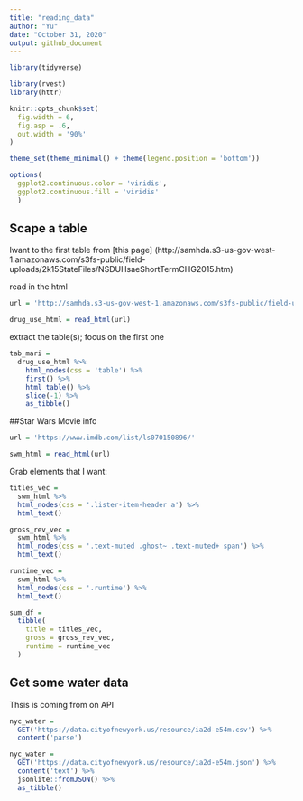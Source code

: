 ```yaml
---
title: "reading_data"
author: "Yu"
date: "October 31, 2020"
output: github_document
---
```


```r
library(tidyverse)

library(rvest)
library(httr)

knitr::opts_chunk$set(
  fig.width = 6,
  fig.asp = .6,
  out.width = '90%'
)

theme_set(theme_minimal() + theme(legend.position = 'bottom'))

options(
  ggplot2.continuous.color = 'viridis',
  ggplot2.continuous.fill = 'viridis'
  )
```

## Scape a table


Iwant to the first table from [this page]
(http://samhda.s3-us-gov-west-1.amazonaws.com/s3fs-public/field-uploads/2k15StateFiles/NSDUHsaeShortTermCHG2015.htm)


read in the html
```r
url = 'http://samhda.s3-us-gov-west-1.amazonaws.com/s3fs-public/field-uploads/2k15StateFiles/NSDUHsaeShortTermCHG2015.htm'

drug_use_html = read_html(url)
```

extract the table(s); focus on the first one

```r
tab_mari = 
  drug_use_html %>% 
    html_nodes(css = 'table') %>% 
    first() %>% 
    html_table() %>% 
    slice(-1) %>% 
    as_tibble()
```

##Star Wars Movie info

```r
url = 'https://www.imdb.com/list/ls070150896/'

swm_html = read_html(url)

```

Grab elements that I want:
```r
titles_vec = 
  swm_html %>% 
  html_nodes(css = '.lister-item-header a') %>% 
  html_text()

gross_rev_vec = 
  swm_html %>% 
  html_nodes(css = '.text-muted .ghost~ .text-muted+ span') %>% 
  html_text()

runtime_vec = 
  swm_html %>% 
  html_nodes(css = '.runtime') %>% 
  html_text()

sum_df = 
  tibble(
    title = titles_vec, 
    gross = gross_rev_vec,
    runtime = runtime_vec
  )
```


## Get some water data

Thsis is coming from on API

```r
nyc_water = 
  GET('https://data.cityofnewyork.us/resource/ia2d-e54m.csv') %>% 
  content('parse')

nyc_water = 
  GET('https://data.cityofnewyork.us/resource/ia2d-e54m.json') %>% 
  content('text') %>%
  jsonlite::fromJSON() %>% 
  as_tibble()



```

